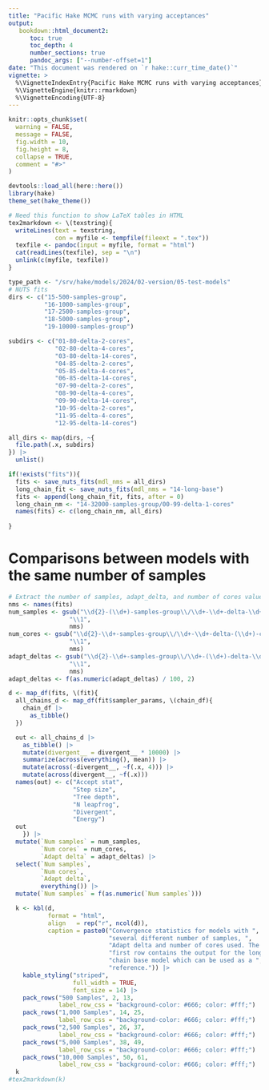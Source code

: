 ```yaml
---
title: "Pacific Hake MCMC runs with varying acceptances"
output:
   bookdown::html_document2:
      toc: true
      toc_depth: 4
      number_sections: true
      pandoc_args: ["--number-offset=1"]
date: "This document was rendered on `r hake::curr_time_date()`"
vignette: >
  %\VignetteIndexEntry{Pacific Hake MCMC runs with varying acceptances}
  %\VignetteEngine{knitr::rmarkdown}
  %\VignetteEncoding{UTF-8}
---
```


```r
knitr::opts_chunk$set(
  warning = FALSE,
  message = FALSE,
  fig.width = 10,
  fig.height = 8,
  collapse = TRUE,
  comment = "#>"
)
```

```r
devtools::load_all(here::here())
library(hake)
theme_set(hake_theme())

# Need this function to show LaTeX tables in HTML
tex2markdown <- \(texstring){
  writeLines(text = texstring,
             con = myfile <- tempfile(fileext = ".tex"))
  texfile <- pandoc(input = myfile, format = "html")
  cat(readLines(texfile), sep = "\n")
  unlink(c(myfile, texfile))
}

type_path <- "/srv/hake/models/2024/02-version/05-test-models"
# NUTS fits
dirs <- c("15-500-samples-group",
          "16-1000-samples-group",
          "17-2500-samples-group",
          "18-5000-samples-group",
          "19-10000-samples-group")

subdirs <- c("01-80-delta-2-cores",
             "02-80-delta-4-cores",
             "03-80-delta-14-cores",
             "04-85-delta-2-cores",
             "05-85-delta-4-cores",
             "06-85-delta-14-cores",
             "07-90-delta-2-cores",
             "08-90-delta-4-cores",
             "09-90-delta-14-cores",
             "10-95-delta-2-cores",
             "11-95-delta-4-cores",
             "12-95-delta-14-cores")

all_dirs <- map(dirs, ~{
  file.path(.x, subdirs)
}) |>
  unlist()

if(!exists("fits")){
  fits <- save_nuts_fits(mdl_nms = all_dirs)
  long_chain_fit <- save_nuts_fits(mdl_nms = "14-long-base")
  fits <- append(long_chain_fit, fits, after = 0)
  long_chain_nm <- "14-32000-samples-group/00-99-delta-1-cores"
  names(fits) <- c(long_chain_nm, all_dirs)
  
}
```

# Comparisons between models with the same number of samples

```r

# Extract the number of samples, adapt_delta, and number of cores values
nms <- names(fits)
num_samples <- gsub("\\d{2}-(\\d+)-samples-group\\/\\d+-\\d+-delta-\\d+-cores",
                 "\\1",
                 nms)
num_cores <- gsub("\\d{2}-\\d+-samples-group\\/\\d+-\\d+-delta-(\\d+)-cores",
                 "\\1",
                 nms)
adapt_deltas <- gsub("\\d{2}-\\d+-samples-group\\/\\d+-(\\d+)-delta-\\d+-cores",
                 "\\1",
                 nms)
adapt_deltas <- f(as.numeric(adapt_deltas) / 100, 2)

d <- map_df(fits, \(fit){
  all_chains_d <- map_df(fit$sampler_params, \(chain_df){
    chain_df |> 
      as_tibble()
  })

  out <- all_chains_d |> 
    as_tibble() |> 
    mutate(divergent__ = divergent__ * 10000) |> 
    summarize(across(everything(), mean)) |> 
    mutate(across(-divergent__, ~f(.x, 4))) |> 
    mutate(across(divergent__, ~f(.x)))
  names(out) <- c("Accept stat",
                  "Step size",
                  "Tree depth",
                  "N leapfrog",
                  "Divergent",
                  "Energy")
  out
    }) |> 
  mutate(`Num samples` = num_samples,
         `Num cores` = num_cores,
         `Adapt delta` = adapt_deltas) |> 
  select(`Num samples`,
         `Num cores`,
         `Adapt delta`,
         everything()) |> 
  mutate(`Num samples` = f(as.numeric(`Num samples`)))

  k <- kbl(d,
           format = "html",
           align   = rep("r", ncol(d)),
           caption = paste0("Convergence statistics for models with ",
                            "several different number of samples, ",
                            "Adapt delta and number of cores used. The ",
                            "first row contains the output for the long ",
                            "chain base model which can be used as a ",
                            "reference.")) |> 
    kable_styling("striped",
                  full_width = TRUE,
                  font_size = 14) |> 
    pack_rows("500 Samples", 2, 13,
              label_row_css = "background-color: #666; color: #fff;") |> 
    pack_rows("1,000 Samples", 14, 25,
              label_row_css = "background-color: #666; color: #fff;") |> 
    pack_rows("2,500 Samples", 26, 37,
              label_row_css = "background-color: #666; color: #fff;") |>  
    pack_rows("5,000 Samples", 38, 49,
              label_row_css = "background-color: #666; color: #fff;") |> 
    pack_rows("10,000 Samples", 50, 61,
              label_row_css = "background-color: #666; color: #fff;")
  k 
#tex2markdown(k)
```
